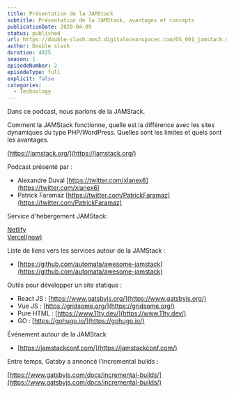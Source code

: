 ```yaml
---
title: Présentation de la JAMStack
subtitle: Présentation de la JAMStack, avantages et concepts
publicationDate: 2020-04-09
status: published
url: https://double-slash.ams3.digitaloceanspaces.com/DS_001_jamstack.mp3
author: Double slash
duration: 4825
season: 1
episodeNumber: 2
episodeType: full
explicit: false
categories:
  - Technology
---
```


Dans ce podcast, nous parlons de la JAMStack.

Comment la JAMStack fonctionne, quelle est la différence avec les sites dynamiques du type PHP/WordPress. Quelles sont les limites et quels sont les avantages.

[https://jamstack.org/](https://jamstack.org/)


Podcast présenté par :  
- Alexandre Duval [https://twitter.com/xlanex6](https://twitter.com/xlanex6)	
- Patrick Faramaz [https://twitter.com/PatrickFaramaz](https://twitter.com/PatrickFaramaz)


Service d'hebergement JAMStack:

[Netlify](https://www.netlify.com/)  
[Vercel(now)](https://vercel.com/)


Liste de liens vers les services autour de la JAMStack :

- [https://github.com/automata/awesome-jamstack](https://github.com/automata/awesome-jamstack)


Outils pour développer un site statique :

- React JS : [https://www.gatsbyjs.org/](https://www.gatsbyjs.org/)
- Vue JS : [https://gridsome.org/](https://gridsome.org/)
- Pure HTML : [https://www.11ty.dev/](https://www.11ty.dev/)
- GO : [https://gohugo.io/](https://gohugo.io/)


Événement autour de la JAMStack

- [https://jamstackconf.com/](https://jamstackconf.com/)


Entre temps, Gatsby a annoncé l'incremental builds : 

[https://www.gatsbyjs.com/docs/incremental-builds/](https://www.gatsbyjs.com/docs/incremental-builds/)
